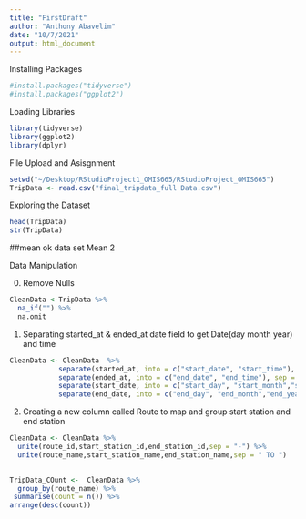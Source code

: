 ```yaml
---
title: "FirstDraft"
author: "Anthony Abavelim"
date: "10/7/2021"
output: html_document
---
```


Installing Packages
```r
#install.packages("tidyverse")
#install.packages("ggplot2")
```

Loading Libraries
```r
library(tidyverse)
library(ggplot2)
library(dplyr)

```

File Upload and Asisgnment
```r
setwd("~/Desktop/RStudioProject1_OMIS665/RStudioProject_OMIS665")
TripData <- read.csv("final_tripdata_full Data.csv")
```
 
 Exploring the Dataset
```r
head(TripData)
str(TripData)
```

##mean ok data set
Mean 2

 Data Manipulation
 
 0. Remove Nulls
```r

CleanData <-TripData %>%
  na_if("") %>%
  na.omit

```
 
 
 1. Separating started_at & ended_at date field to get Date(day month year) and time
 
```r
CleanData <- CleanData  %>% 
            separate(started_at, into = c("start_date", "start_time"), sep = " ") %>% 
            separate(ended_at, into = c("end_date", "end_time"), sep = " ") %>% 
            separate(start_date, into = c("start_day", "start_month","start_year"), sep = "/") %>% 
            separate(end_date, into = c("end_day", "end_month","end_year"), sep = "/")
```
 
 2. Creating a new column called Route to map and group start station and end station
 
```r
CleanData <- CleanData %>% 
  unite(route_id,start_station_id,end_station_id,sep = "-") %>% 
  unite(route_name,start_station_name,end_station_name,sep = " TO ") 
  

TripData_COunt <-  CleanData %>% 
  group_by(route_name) %>% 
 summarise(count = n()) %>% 
arrange(desc(count))
```
 
